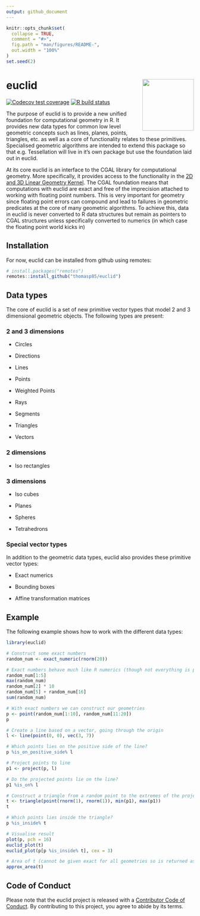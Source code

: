 ```yaml
---
output: github_document
---
```


<!-- README.md is generated from README.Rmd. Please edit that file -->

```r
knitr::opts_chunk$set(
  collapse = TRUE,
  comment = "#>",
  fig.path = "man/figures/README-",
  out.width = "100%"
)
set.seed(2)
```

# euclid <a href='https://euclid.data-imaginist.com'><img src="man/figures/logo.png" align="right" height="138.5"/></a>

<!-- badges: start -->

[![Codecov test coverage](https://codecov.io/gh/thomasp85/euclid/branch/master/graph/badge.svg)](https://codecov.io/gh/thomasp85/euclid?branch=master) [![R build status](https://github.com/thomasp85/euclid/workflows/R-CMD-check/badge.svg)](https://github.com/thomasp85/euclid/actions)

<!-- badges: end -->

The purpose of euclid is to provide a new unified foundation for computational geometry in R. It provides new data types for common low level geometric concepts such as lines, planes, points, triangles, etc. as well as a core of functionality relates to these primitives. Specialised geometric algorithms are intended to extend this package so that e.g. Tessellation will live in it's own package but use the foundation laid out in euclid.

At its core euclid is an interface to the CGAL library for computational geometry. More specifically, it provides access to the functionality in the [2D and 3D Linear Geometry Kernel](https://doc.cgal.org/4.14.3/Kernel_23/index.html). The CGAL foundation means that computations with euclid are exact and free of the imprecision attached to working with floating point numbers. This is very important for geometry since floating point errors can compound and lead to failures in geometric predicates at the core of many geometric algorithms. To achieve this, data in euclid is never converted to R data structures but remain as pointers to CGAL structures unless specifically converted to numerics (in which case the floating point world kicks in)

## Installation

For now, euclid can be installed from github using remotes:

```r
# install.packages("remotes")
remotes::install_github("thomasp85/euclid")
```

## Data types

The core of euclid is a set of new primitive vector types that model 2 and 3 dimensional geometric objects. The following types are present:

### 2 and 3 dimensions

-   Circles

-   Directions

-   Lines

-   Points

-   Weighted Points

-   Rays

-   Segments

-   Triangles

-   Vectors

### 2 dimensions

-   Iso rectangles

### 3 dimensions

-   Iso cubes

-   Planes

-   Spheres

-   Tetrahedrons

### Special vector types

In addition to the geometric data types, euclid also provides these primitive vector types:

-   Exact numerics

-   Bounding boxes

-   Affine transformation matrices

## Example

The following example shows how to work with the different data types:

```r
library(euclid)

# Construct some exact numbers
random_num <- exact_numeric(rnorm(20))

# Exact numbers behave much like R numerics (though not everything is possible)
random_num[1:5]
max(random_num)
random_num[2] * 10
random_num[5] + random_num[16]
sum(random_num)

# With exact numbers we can construct our geometries
p <- point(random_num[1:10], random_num[11:20])
p

# Create a line based on a vector, going through the origin
l <- line(point(0, 0), vec(3, 7))

# Which points lies on the positive side of the line?
p %is_on_positive_side% l

# Project points to line
p1 <- project(p, l)

# Do the projected points lie on the line?
p1 %is_on% l

# Construct a triangle from a random point to the extremes of the projected points
t <- triangle(point(rnorm(1), rnorm(1)), min(p1), max(p1))
t

# Which points lies inside the triangle?
p %is_inside% t

# Visualise result
plot(p, pch = 16)
euclid_plot(t)
euclid_plot(p[p %is_inside% t], cex = 3)

# Area of t (cannot be given exact for all geometries so is returned as numerics)
approx_area(t)
```

## Code of Conduct

Please note that the euclid project is released with a [Contributor Code of Conduct](https://contributor-covenant.org/version/2/0/CODE_OF_CONDUCT.html). By contributing to this project, you agree to abide by its terms.
